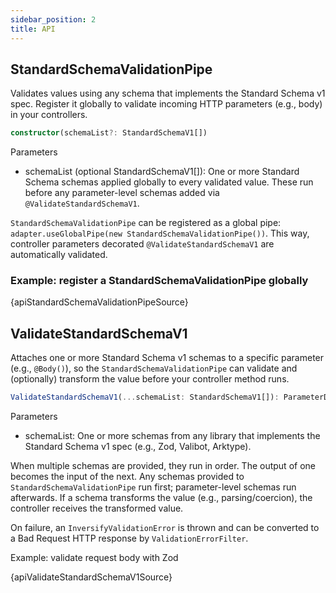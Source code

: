 ```yaml
---
sidebar_position: 2
title: API
---
```


## StandardSchemaValidationPipe

Validates values using any schema that implements the Standard Schema v1 spec. Register it globally to validate incoming HTTP parameters (e.g., body) in your controllers.

```ts
constructor(schemaList?: StandardSchemaV1[])
```

Parameters

- schemaList (optional StandardSchemaV1[]): One or more Standard Schema schemas applied globally to every validated value. These run before any parameter-level schemas added via `@ValidateStandardSchemaV1`.

`StandardSchemaValidationPipe` can be registered as a global pipe: `adapter.useGlobalPipe(new StandardSchemaValidationPipe())`.
This way, controller parameters decorated `@ValidateStandardSchemaV1` are automatically validated.

### Example: register a StandardSchemaValidationPipe globally

<CodeBlock language="ts">{apiStandardSchemaValidationPipeSource}</CodeBlock>

## ValidateStandardSchemaV1

Attaches one or more Standard Schema v1 schemas to a specific parameter (e.g., `@Body()`), so the `StandardSchemaValidationPipe` can validate and (optionally) transform the value before your controller method runs.

```ts
ValidateStandardSchemaV1(...schemaList: StandardSchemaV1[]): ParameterDecorator
```

Parameters

- schemaList: One or more schemas from any library that implements the Standard Schema v1 spec (e.g., Zod, Valibot, Arktype).

When multiple schemas are provided, they run in order. The output of one becomes the input of the next. Any schemas provided to `StandardSchemaValidationPipe` run first; parameter-level schemas run afterwards. If a schema transforms the value (e.g., parsing/coercion), the controller receives the transformed value.

On failure, an `InversifyValidationError` is thrown and can be converted to a Bad Request HTTP response by `ValidationErrorFilter`.

Example: validate request body with Zod

<CodeBlock language="ts">{apiValidateStandardSchemaV1Source}</CodeBlock>
